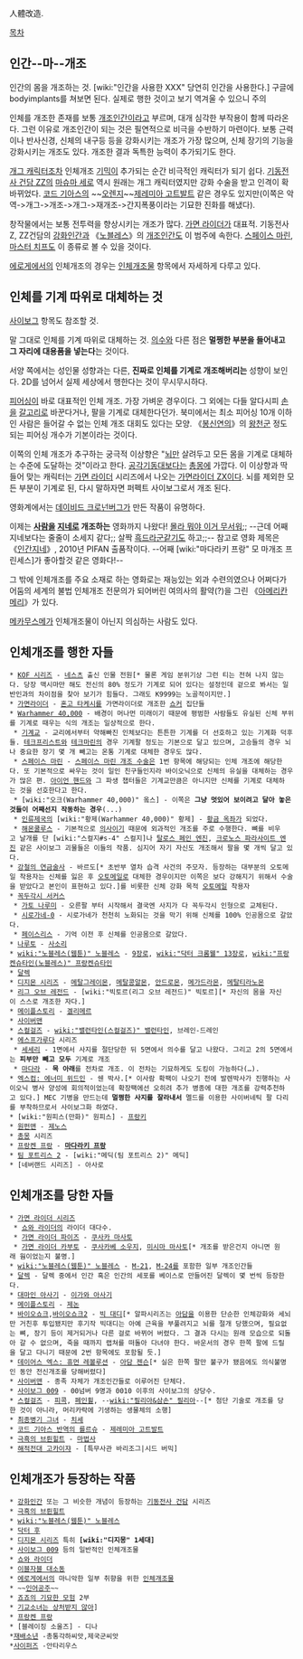 人體改造.

[[목차]]

== 인간--마--개조 ==
인간의 몸을 개조하는 것. [wiki:"인간을 사용한 XXX" 당연히 인간을 사용한다.]
구글에 bodyimplants를 쳐보면 된다. 실제로 행한 것이고 보기 역겨울 수 있으니 주의

인체를 개조한 존재를 보통 [[개조인간]]이라고 부르며, 대개 심각한 부작용이 함께 따라온다. 그런 이유로 개조인간이 되는 것은 필연적으로 비극을 수반하기 마련이다. 보통 근력이나 반사신경, 신체의 내구등 등을 강화시키는 개조가 가장 많으며, 신체 장기의 기능을 강화시키는 개조도 있다. 개조한 결과 독특한 능력이 추가되기도 한다.

[[개그 캐릭터]]조차 인체개조 [[기믹]]이 추가되는 순간 비극적인 캐릭터가 되기 쉽다. [[기동전사 건담 ZZ]]의 [[마슈마 세로]] 역시 원래는 개그 캐릭터였지만 강화 수술을 받고 인격이 확 바뀌었다. [[코드 기아스]]의 ~~[[오렌지]]~~[[제레미아 고트발트]] 같은 경우도 있지만(이쪽은 악역->개그->개조->개그->재개조->간지폭풍이라는 기묘한 진화를 해냈다).

창작물에서는 보통 전투력을 향상시키는 개조가 많다. [[가면 라이더]]가 대표적. 기동전사 Z, ZZ건담의 [[강화인간]]과 《[[노블레스]]》의 [[개조인간]]도 이 범주에 속한다. [[스페이스 마린]], [[마스터 치프]]도 이 종류로 볼 수 있을 것이다.

[[에로게]]에서의 인체개조의 경우는 [[인체개조물]] 항목에서 자세하게 다루고 있다.

== 인체를 기계 따위로 대체하는 것 ==
[[사이보그]] 항목도 참조할 것.

말 그대로 인체를 기계 따위로 대체하는 것. [[의수]]와 다른 점은 '''멀쩡한 부분을 들어내고 그 자리에 대용품을 넣는다'''는 것이다.

서양 쪽에서는 성인물 성향과는 다른, '''진짜로 인체를 기계로 개조해버리는''' 성향이 보인다. 2D를 넘어서 실제 세상에서 행한다는 것이 무시무시하다.

[[피어싱]]이 바로 대표적인 인체 개조. 가장 가벼운 경우이다. 그 외에는 다들 알다시피 [[손]]을 [[갈고리]]로 바꾼다거나, 팔을 기계로 대체한다던가. 북미에서는 최소 피어싱 10개 이하인 사람은 들어갈 수 없는 인체 개조 대회도 있다는 모양. 《[[봉신연의]]》의 [[왕천군]] 정도 되는 피어싱 개수가 기본이라는 것이다.

이쪽의 인체 개조가 추구하는 궁극적 이상향은 "[[뇌]]만 살려두고 모든 몸을 기계로 대체하는 수준에 도달하는 것"이라고 한다. [[공각기동대]]보다는 [[총몽]]에 가깝다. 이 이상향과 딱 들어 맞는 캐릭터는 [[가면 라이더]] 시리즈에서 나오는 [[가면라이더 ZX]]이다. 뇌를 제외한 모든 부분이 기계로 된, 다시 말하자면 퍼펙트 사이보그로서 개조 된다.

영화계에서는 [[데이비드 크로넌버그]]가 만든 작품이 유명하다. 

이제는 '''[[사람을]] [[지네]]로 개조하는''' 영화까지 나왔다! [[몰라 뭐야 이거 무서워]];; --근데 어째 지네보다는 줄줄이 소세지 같다;; 살짝 [[흑드라군]]같기도 하고;;-- 참고로 영화 제목은 《[[인간지네]]》, 2010년 PIFAN 출품작이다. --어째 [wiki:"마다라키 프랑" 모 마개조 프린세스]가 좋아할것 같은 영화다!--

그 밖에 인체개조를 주요 소재로 하는 영화로는 재능있는 외과 수련의였으나 어쩌다가 어둠의 세계의 불법 인체개조 전문의가 되어버린 여의사의 활약(?)을 그린 《[[아메리칸 메리]]》가 있다.
 
[[메카무스메]]가 인체개조물이 아닌지 의심하는 사람도 있다.
 
== 인체개조를 행한 자들 ==
 * [[KOF 시리즈]] - [[네스츠]] 출신 인물 전원[* 물론 게임 분위기상 그런 티는 전혀 나지 않는다. 당장 맥시마만 해도 전신의 80% 정도가 기계로 되어 있다는 설정인데 겉으로 봐서는 일반인과의 차이점을 찾아 보기가 힘들다. 그래도 K9999는 노골적이지만.] 
 * [[가면라이더]] - [[혼고 타케시]]를 가면라이더로 개조한 [[쇼커]] 집단들
 * [[Warhammer 40,000]] - 배경이 머나먼 미래이기 때문에 평범한 사람들도 유실된 신체 부위를 기계로 때우는 식의 개조는 일상적으로 한다.
  * [[기계교]] - 교리에서부터 약해빠진 인체보다는 튼튼한 기계를 더 선호하고 있는 기계화 덕후들. [[테크프리스트]]와 [[테크마린]]의 경우 기계팔 정도는 기본으로 달고 있으며, 고승들의 경우 뇌나 중요한 장기 몇 개 빼고는 온통 기계로 대체한 경우도 많다.
  * [[스페이스 마린]] - [[스페이스 마린 개조 수술]]은 1번 항목에 해당되는 인체 개조에 해당한다. 또 기본적으로 싸우는 것이 일인 친구들인지라 바이오닉으로 신체의 유실을 대체하는 경우가 많은 편. [[아이언 핸드]]와 그 파생 챕터들은 기계교만큼은 아니지만 신체를 기계로 대체하는 것을 선호한다고 한다.
  * [wiki:"오크(Warhammer 40,000)" 옼스] - 이쪽은 '''그냥 멋있어 보이려고 달아 놓은 것들이 어째선지 작동하는 경우'''(...)
  * [[인류제국]]의 [wiki:"황제(Warhammer 40,000)" 황제] - [[황금 옥좌]]가 되었다.
  * [[해몬쿨루스]] - 기본적으로 [[의사]]이기 때문에 외과적인 개조를 주로 수행한다. 뼈를 비우고 날개를 단 [wiki:"스컬지#s-4" 스컬지]나 [[탈로스 페인 엔진]], [[크로노스 파라사이트 엔진]] 같은 사이보그 괴물들은 이들의 작품. 심지어 자기 자신도 개조해서 팔을 몇 개씩 달고 있다.
 * [[강철의 연금술사]] - 바르도[* 초반부 열차 습격 사건의 주모자. 등장하는 대부분의 오토메일 착용자는 신체를 잃은 후 [[오토메일]]로 대체한 경우이지만 이쪽은 보다 강해지기 위해서 수술을 받았다고 본인이 표현하고 있다.]를 비롯한 신체 강화 목적 [[오토메일]] 착용자
 * [[꼭두각시 서커스]] 
  * [[가토 나루미]] - 오른팔 부터 시작해서 결국엔 사지가 다 꼭두각시 인형으로 교체된다.
  * [[시로가네-0]] - 시로가네가 천천히 노화되는 것을 막기 위해 신체를 100% 인공몸으로 갈았다.
  * [[페이스리스]] - 기억 이전 후 신체를 인공몸으로 갈았다.
 * [[나루토]] - [[사소리]]
 * [[wiki:"노블레스(웹툰)" 노블레스]] - [[9장로]], [[wiki:"닥터 크롬웰" 13장로]], [[wiki:"프랑켄슈타인(노블레스)" 프랑켄슈타인]]
 * [[달렉]]
 * [[디지몬 시리즈]] - [[메탈그레이몬]], [[메탈콩알몬]], [[안드로몬]], [[메가드라몬]], [[메탈티라노몬]]
 * [[리그 오브 레전드]] - [wiki:"빅토르(리그 오브 레전드)" 빅토르][* 자신의 몸을 자신이 스스로 개조한 자다.]
 * [[메이플스토리]] - [[겔리메르]]
 * [[사이버맨]]
 * [[스컬걸즈]] - [[wiki:"밸런타인(스컬걸즈)" 밸런타인]], 브레인-드레인
 * [[에스프가루다]] 시리즈
  * [[세세리]] - 1면에서 사지를 절단당한 뒤 5면에서 의수를 달고 나왔다. 그리고 2의 5면에서는 '''피부만 빼고 모두''' 기계로 개조  
  * [[마다라]] - '''목 아래'''를 전차로 개조. 이 전차는 기묘하게도 도킹이 가능하다(…).
 * [[엑스컴: 에너미 위드인]] - 쉔 박사.[* 이사람 확팩이 나오기 전에 발렌박사가 진행하는 사이오닉 병사 양성에 회의적이었는데 확장팩에선 오히려 추가 병종에 대한 개조를 강력추천하고 있다.] MEC 기병을 만드는데 '''멀쩡한 사지를 잘라내서''' 멜드를 이용한 사이버네틱 팔 다리를 부착하므로서 사이보그화 하였다.  
 * [wiki:"원피스(만화)" 원피스] - [[프랑키]]
 * [[원펀맨]] - [[제노스]]
 * [[총몽]] 시리즈
 * [[프랑켄 프랑]] - '''[[마다라키 프랑]]'''
 * [[팀 포트리스 2]] - [wiki:"메딕(팀 포트리스 2)" 메딕]
 * [네버랜드 시리즈] - 아사로

== 인체개조를 당한 자들 ==
 * [[가면 라이더 시리즈]]
  * [[쇼와 라이더]]의 라이더 대다수.
  * [[가면 라이더 파이즈]] - [[쿠사카 마사토]]
  * [[가면 라이더 카부토]] - [[쿠사카베 소우지]], [[미시마 마사토]][* 개조를 받은건지 아니면 원래 웜이었는지 불명.]
 * [[wiki:"노블레스(웹툰)" 노블레스]] - [[M-21]], [[M-24]]를 포함한 일부 개조인간들
 * [[달렉]] - 달렉 중에서 인간 혹은 인간의 세포를 베이스로 만들어진 달렉이 몇 번씩 등장한다.
 * [[대마인 아사기]] - [[이가와 아사기]]
 * [[메이플스토리]] - [[제논]]
 * [[바이오쇼크]],[[바이오쇼크2]] - [[빅 대디]][* 알파시리즈는 [[아담]]을 이용한 단순한 인체강화와 세뇌만 거친후 투입됐지만 후기작 빅대디는 아예 근육을 부풀려지고 뇌를 절개 당했으며, 필요없는 뼈, 장기 등이 제거되거나 다른 걸로 바뀌어 버렸다. 그 결과 다시는 원래 모습으로 되돌아 갈 수 없으며, 죽을 때까지 랩쳐를 떠돌아 다녀야 한다. 바운서의 경우 한쪽 팔에 드릴을 달고 다니기 때문에 2번 항목에도 포함될 듯.]  
 * [[데이어스 엑스: 휴먼 레볼루션]] - [[아담 젠슨]][* 실은 한쪽 팔만 불구가 됐음에도 의식불명인 동안 전신개조를 당해버렸다]
 * [[사이버맨]] - 종족 자체가 개조인간들로 이루어진 단체다.
 * [[사이보그 009]] - 00넘버 9명과 0010 이후의 사이보그의 상당수.
 * [[스컬걸즈]] - [[피콕]], [[페인휠]], --[[wiki:"필리아&삼손" 필리아]]--[* 첨단 기술로 개조를 당한 것이 아니라, 머리카락에 기생하는 생물체의 소행]
 * [[최종병기 그녀]] - [[치세]]
 * [[코드 기아스 반역의 를르슈]] - [[제레미아 고트발트]]
 * [[극흑의 브륀힐트]] - [[마법사(극흑의 브륀힐트)|마법사]]
 * [[해적전대 고카이쟈]] - [특무사관 바리조그|시드 버믹]
== 인체개조가 등장하는 작품 ==
 * [[강화인간]] 또는 그 비슷한 개념이 등장하는 [[기동전사 건담]] 시리즈
 * [[극흑의 브륀힐트]]
 * [[wiki:"노블레스(웹툰)" 노블레스]]
 * [[닥터 후]]
 * [[디지몬 시리즈]] 특히 '''[wiki:"디지몽" 1세대]'''
 * [[사이보그 009]] 등의 일반적인 인체개조물
 * [[쇼와 라이더]]
 * [[이블자블 대소동]]
 * [[에로게]]에서의 마니악한 일부 취향을 위한 [[인체개조물]]
 * ~~[[인어공주]]~~
 * [[죠죠의 기묘한 모험]] 2부
 * [[기교소녀는 상처받지 않아]]]
 * [[프랑켄 프랑]]
 * [블레이징 소울즈] - 디나
 *[[재배소년]] -총통각하씨앗,제국군씨앗
 *[[사이퍼즈]] -안타리우스
